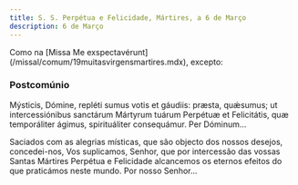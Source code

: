 ```yaml
---
title: S. S. Perpétua e Felicidade, Mártires, a 6 de Março
description: 6 de Março
---
```


<aside>
  Como na [Missa Me exspectavérunt](/missal/comum/19muitasvirgensmartires.mdx),
  excepto:
</aside>

### Postcomúnio

<div class="side-by-side not-content">

Mýsticis, Dómine, repléti sumus votis et gáudiis: præsta, quǽsumus; ut intercessiónibus sanctárum Mártyrum tuárum Perpétuæ et Felicitátis, quæ temporáliter ágimus, spirituáliter consequámur. Per Dóminum...

Saciados com as alegrias místicas, que são objecto dos nossos desejos, concedei-nos, Vos suplicamos, Senhor, que por intercessão das vossas Santas Mártires Perpétua e Felicidade alcancemos os eternos efeitos do que praticámos neste mundo. Por nosso Senhor...

</div>
